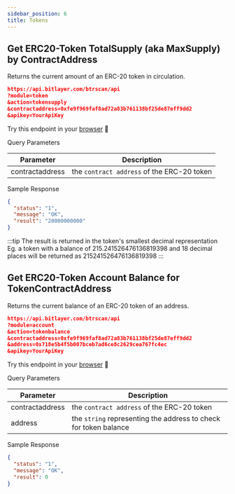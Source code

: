 ```yaml
---
sidebar_position: 6
title: Tokens
---
```



## Get ERC20-Token TotalSupply (aka MaxSupply) by ContractAddress
Returns the current amount of an ERC-20 token in circulation.

```json
https://api.bitlayer.com/btrscan/api
?module=token
&action=tokensupply
&contractaddress=0xfe9f969faf8ad72a83b761138bf25de87eff9dd2
&apikey=YourApiKey
```

Try this endpoint in your [browser](https://api.bitlayer.com/btrscan/api?module=token&action=tokensupply&contractaddress=0xfe9f969faf8ad72a83b761138bf25de87eff9dd2&apikey=YourApiKey) 🔗

<Tabs>
  <TabItem value="request" label="Request" default>
    Query Parameters

| Parameter | Description                                            |
|---|---|
| contractaddress | the `contract address` of the ERC-20 token |

    
  </TabItem>
  <TabItem value="response" label="Response">

  Sample Response

  ```json
  {
    "status": "1",
    "message": "OK",
    "result": "20000000000"
  }
  ```
:::tip The result is returned in the token's smallest decimal representation
  Eg. a token with a balance of 215.241526476136819398 and 18 decimal places will be returned as 215241526476136819398
:::
  </TabItem>
</Tabs>

## Get ERC20-Token Account Balance for TokenContractAddress
Returns the current balance of an ERC-20 token of an address.

```json
https://api.bitlayer.com/btrscan/api
?module=account
&action=tokenbalance
&contractaddress=0xfe9f969faf8ad72a83b761138bf25de87eff9dd2
&address=0x718e5b4f5b007bceb7ad6ce8c2629cea767fc4ec
&apikey=YourApiKey
```

Try this endpoint in your [browser](https://api.bitlayer.com/btrscan/api?module=account&action=tokenbalance&contractaddress=0xfe9f969faf8ad72a83b761138bf25de87eff9dd2&address=0x718e5b4f5b007bceb7ad6ce8c2629cea767fc4ec&tag=latest&apikey=YourApiKey) 🔗

<Tabs>
  <TabItem value="request" label="Request" default>
    Query Parameters

| Parameter | Description                                            |
|---|---|
| contractaddress | the `contract address` of the ERC-20 token |
| address | the `string` representing the address to check for token balance |


    
  </TabItem>
  <TabItem value="response" label="Response">

  Sample Response

  ```json
  {
    "status": "1",
    "message": "OK",
    "result": 0
  }
  ```
  </TabItem>
</Tabs>